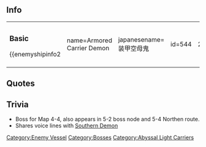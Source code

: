 ==Info==
{|
|
===Basic===
{{enemyshipinfo2
| name=Armored Carrier Demon
| japanesename=装甲空母鬼
| id=544
| image=[[File:544_Armored_Carrier_Demon.png|280px]]
| color=red
| type=Aviation Battleship
| class=Abyssal
| hp=150
| firepower=70
| armor=80
| torpedo=80
| evasion=10
| AA=60
| aircraft=160
| speed=Fast
| LOS=70
| ASW=0
| range=Medium
| luck=10
| slot=3
| time=''unbuildable''
| slot1=[[List_of_equipment_used_by_the_enemy|Abyssal Fighter Mk.II]]
| slot2=[[List_of_equipment_used_by_the_enemy|Abyssal Dive Bomber Mk.II]]
| slot3=[[List_of_equipment_used_by_the_enemy|16inch Twin Cannon]]
| slot4=-Locked-
| space1=80
| space2=80
| space3=0
| space4=-}}
|}

==Quotes==
{{Abyssquote
| 開幕前=イラッシャイ……カンゲイスルワネ…
| EN1=I welcome you... with open arms...
| Note1=She does have large arms
| 砲撃=ココハ…トオシマセン…

or

オチナサイ！
| EN0=I won't let you... pass here...

or

Sink!
| Note0=
| 被弾=ワタシハ…モウ…ヤラレハシナイ！..

or

オロカナ…

or

チッ…
| EN2=I won't... be defeated...again!..

or

Fools...

or

Tch...
| Note2=
| 昼戦終了時=ソンナ…マサカ…ソンナコトガ…
| EN3=This... can't be... for me to...
| Note3=
}}
==Trivia==
*Boss for Map 4-4, also appears in 5-2 boss node and 5-4 Northen route.
* Shares voice lines with [[Southern Demon]]
{{Enemyshiplist}}
[[Category:Enemy Vessel]]
[[Category:Bosses]]
[[Category:Abyssal Light Carriers]]